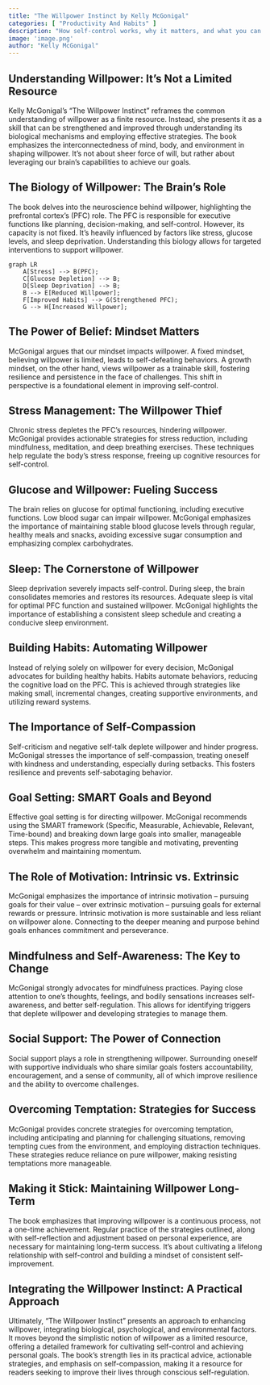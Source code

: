 ```yaml
---
title: "The Willpower Instinct by Kelly McGonigal"
categories: [ "Productivity And Habits" ]
description: "How self-control works, why it matters, and what you can do to get more of it"
image: 'image.png'
author: "Kelly McGonigal"
---
```

## Understanding Willpower: It's Not a Limited Resource

Kelly McGonigal's "The Willpower Instinct" reframes the common understanding of willpower as a finite resource.  Instead, she presents it as a skill that can be strengthened and improved through understanding its biological mechanisms and employing effective strategies. The book emphasizes the interconnectedness of mind, body, and environment in shaping willpower. It's not about sheer force of will, but rather about leveraging our brain's capabilities to achieve our goals.


## The Biology of Willpower:  The Brain's Role

The book delves into the neuroscience behind willpower, highlighting the prefrontal cortex's (PFC) role.  The PFC is responsible for executive functions like planning, decision-making, and self-control.  However, its capacity is not fixed.  It's heavily influenced by factors like stress, glucose levels, and sleep deprivation.  Understanding this biology allows for targeted interventions to support willpower.


```mermaid
graph LR
    A[Stress] --> B(PFC);
    C[Glucose Depletion] --> B;
    D[Sleep Deprivation] --> B;
    B --> E[Reduced Willpower];
    F[Improved Habits] --> G(Strengthened PFC);
    G --> H[Increased Willpower];

```

##  The Power of Belief: Mindset Matters

McGonigal argues that our mindset impacts willpower. A fixed mindset, believing willpower is limited, leads to self-defeating behaviors. A growth mindset, on the other hand, views willpower as a trainable skill, fostering resilience and persistence in the face of challenges. This shift in perspective is a foundational element in improving self-control.


##  Stress Management:  The Willpower Thief

Chronic stress depletes the PFC's resources, hindering willpower.  McGonigal provides actionable strategies for stress reduction, including mindfulness, meditation, and deep breathing exercises.  These techniques help regulate the body's stress response, freeing up cognitive resources for self-control.


##  Glucose and Willpower: Fueling Success

The brain relies on glucose for optimal functioning, including executive functions. Low blood sugar can impair willpower. McGonigal emphasizes the importance of maintaining stable blood glucose levels through regular, healthy meals and snacks, avoiding excessive sugar consumption and emphasizing complex carbohydrates.


##  Sleep: The Cornerstone of Willpower

Sleep deprivation severely impacts self-control.  During sleep, the brain consolidates memories and restores its resources.  Adequate sleep is vital for optimal PFC function and sustained willpower.  McGonigal highlights the importance of establishing a consistent sleep schedule and creating a conducive sleep environment.


##  Building Habits: Automating Willpower

Instead of relying solely on willpower for every decision, McGonigal advocates for building healthy habits.  Habits automate behaviors, reducing the cognitive load on the PFC.  This is achieved through strategies like making small, incremental changes, creating supportive environments, and utilizing reward systems.


##  The Importance of Self-Compassion

Self-criticism and negative self-talk deplete willpower and hinder progress.  McGonigal stresses the importance of self-compassion, treating oneself with kindness and understanding, especially during setbacks.  This fosters resilience and prevents self-sabotaging behavior.


##  Goal Setting: SMART Goals and Beyond

Effective goal setting is for directing willpower.  McGonigal recommends using the SMART framework (Specific, Measurable, Achievable, Relevant, Time-bound) and breaking down large goals into smaller, manageable steps.  This makes progress more tangible and motivating, preventing overwhelm and maintaining momentum.


##  The Role of Motivation: Intrinsic vs. Extrinsic

McGonigal emphasizes the importance of intrinsic motivation – pursuing goals for their value – over extrinsic motivation – pursuing goals for external rewards or pressure.  Intrinsic motivation is more sustainable and less reliant on willpower alone.  Connecting to the deeper meaning and purpose behind goals enhances commitment and perseverance.


##  Mindfulness and Self-Awareness:  The Key to Change

McGonigal strongly advocates for mindfulness practices. Paying close attention to one's thoughts, feelings, and bodily sensations increases self-awareness, and better self-regulation. This allows for identifying triggers that deplete willpower and developing strategies to manage them.


##  Social Support:  The Power of Connection

Social support plays a role in strengthening willpower. Surrounding oneself with supportive individuals who share similar goals fosters accountability, encouragement, and a sense of community, all of which improve resilience and the ability to overcome challenges.


##  Overcoming Temptation:  Strategies for Success

McGonigal provides concrete strategies for overcoming temptation, including anticipating and planning for challenging situations, removing tempting cues from the environment, and employing distraction techniques.  These strategies reduce reliance on pure willpower, making resisting temptations more manageable.


##  Making it Stick: Maintaining Willpower Long-Term

The book emphasizes that improving willpower is a continuous process, not a one-time achievement.  Regular practice of the strategies outlined, along with self-reflection and adjustment based on personal experience, are necessary for maintaining long-term success.  It's about cultivating a lifelong relationship with self-control and building a mindset of consistent self-improvement.


## Integrating the Willpower Instinct: A Practical Approach

Ultimately, "The Willpower Instinct" presents an approach to enhancing willpower, integrating biological, psychological, and environmental factors. It moves beyond the simplistic notion of willpower as a limited resource, offering a detailed framework for cultivating self-control and achieving personal goals. The book’s strength lies in its practical advice, actionable strategies, and emphasis on self-compassion, making it a resource for readers seeking to improve their lives through conscious self-regulation.

